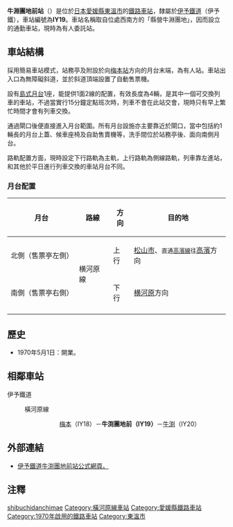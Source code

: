 {{日本車站資訊
|公司色     = orange
|文字色     =
|站名       = 牛渕團地前站
|圖片       = Iyo danchimae.jpg
|pxl        =
|圖片說明   = 牛渕團地前站月台出入口（2008年）
|日文原名   = 牛渕団地前
|平假名     = うしぶちだんちまえ
|羅馬拼音   = Ushibuchi-Danchi Mae<ref>根據最新的[http://www.iyotetsu.co.jp/rosen/map/rail_kogai/rail_kogai.pdf 路線圖] {{Wayback|url=http://www.iyotetsu.co.jp/rosen/map/rail_kogai/rail_kogai.pdf |date=20170424175052 }}，其英文名稱省略了「前」的相關拼音，只稱為「牛渕團地」（Ushibuchi-Danchi），但[http://blog-imgs-73-origin.fc2.com/c/a/m/camkyo/150505-100.jpg 仍未更換的舊式站牌] {{Wayback|url=http://blog-imgs-73-origin.fc2.com/c/a/m/camkyo/150505-100.jpg |date=20181112101529 }}則仍然使用拼音全名。</ref>
|前一站     = IY18 [[梅本站|梅本]]
|後一站     = [[牛渕站|牛渕]] IY20
|前一站距離 = 0.8
|後一站距離 = 1.0
|電報略號   = 
|車站編號   = {{車站編號C|#0BE|IY19}}
|所屬公司 　= [[伊予鐵道|伊予鐵道]]（伊予鐵）
|所屬路線   = {{Color|#00b2e5|■}}[[橫河原線|橫河原線]]
|距離       = 9.0
|起站       = [[松山市站|松山市]]
|所在地     = [[愛媛縣|愛媛縣]][[東溫市|東溫市]]牛渕
|車站構造   = [[地面車站|地面車站]]
|月台配置   = 1面2線
|啟用年月日 = 1970年5月1日
|廢止年月日 =
|上下車人次 = 
|統計年度   = 
|備註       = 委託站
}}

'''牛淵團地前站'''（{{jpn|j=牛渕団地前駅|hg=うしぶちだんちまええき|rm=Ushibuchi-Danchi-mae eki|f=y}}）是位於[[日本|日本]][[愛媛縣|愛媛縣]][[東溫市|東溫市]]的[[鐵路車站|鐵路車站]]，隸屬於[[伊予鐵道|伊予鐵道]]（伊予鐵），車站編號為'''IY19'''。車站名稱取自位處西南方的「縣營牛淵團地」，因而設立的通勤車站，現時為有人委託站。

==車站結構==
採用簡易車站模式，站務亭及附設於向[[梅本站|梅本站]]方向的月台末端，為有人站。車站出入口為無障礙斜道，並於斜道頂端設置了自動售票機。

設有[[島式月台|島式月台]]1座，能提供1面2線的配置，有效長度為4輛，是其中一個可交換列車的車站，不過當實行15分鐘定點班次時，列車不會在此站交會，現時只有早上繁忙時間才會有列車交換。

通過閘口後便直接進入月台範圍。所有月台設施亦主要靠近於閘口，當中包括約1輛長的月台上蓋、候車座椅及自助售賣機等，洗手間位於站務亭後、面向南側月台。

路軌配置方面，現時設定下行路軌為主軌，上行路軌為側線路軌，列車靠左進站，和其他於平日進行列車交換的車站月台不同。

===月台配置===
{| class="wikitable" rules="rows"
|-
!月台
!路線
!方向
!目的地
|-
!北側（售票亭左側）
|rowspan=2|{{Color|#00b2e5|■}}横河原線
|上行
|[[松山市站|松山市]]、<small>直通{{Color|#9acd32|■}}[[高濱線|高濱線]]往</small>[[高濱站_(愛媛縣)|高濱]]方向
|-
!南側（售票亭右側）
|下行
|[[横河原站|横河原]]方向
|-
|}

==歷史==
*1970年5月1日：開業。

==相鄰車站==
;伊予鐵道
:{{Color|#00b2e5|■}} 橫河原線
::: [[梅本站|梅本]]（IY18）－'''牛渕團地前（IY19）'''－[[牛渕站|牛渕]]（IY20）

==外部連結==
*[http://www.iyotetsu.co.jp/information/station/station.html?t=ushibuchidanchi 伊予鐵道牛渕團地前站公式網頁。] {{Wayback|url=http://www.iyotetsu.co.jp/information/station/station.html?t=ushibuchidanchi |date=20200925104740 }}

==注釋==
{{reflist}}

{{伊予鐵道横河原線}}

{{DEFAULTSORT:Ushibuchi-Danchi}}
[[Category:日本鐵路車站_U|shibuchidanchimae]]
[[Category:橫河原線車站|Category:橫河原線車站]]
[[Category:愛媛縣鐵路車站|Category:愛媛縣鐵路車站]]
[[Category:1970年啟用的鐵路車站|Category:1970年啟用的鐵路車站]]
[[Category:東溫市|Category:東溫市]]